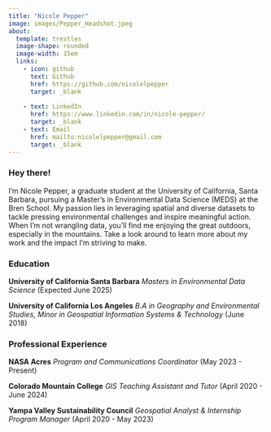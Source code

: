 ```yaml
---
title: "Nicole Pepper"
image: images/Pepper_Headshot.jpeg
about:
  template: trestles
  image-shape: rounded
  image-width: 15em
  links:
    - icon: github
      text: Github
      href: https://github.com/nicolelpepper
      target: _blank
    
    - text: LinkedIn
      href: https://www.linkedin.com/in/nicole-pepper/
      target: _blank
    - text: Email
      href: mailto:nicolelpepper@gmail.com
      target: _blank
---
```


### Hey there!

I'm Nicole Pepper, a graduate student at the University of California, Santa Barbara, pursuing a Master’s in Environmental Data Science (MEDS) at the Bren School. My passion lies in leveraging spatial and diverse datasets to tackle pressing environmental challenges and inspire meaningful action. When I'm not wrangling data, you'll find me enjoying the great outdoors, especially in the mountains. Take a look around to learn more about my work and the impact I'm striving to make.


### Education

**University of California Santa Barbara** *Masters in Environmental Data Science* (Expected June 2025)


**University of California Los Angeles** *B.A in Geography and Environmental Studies, Minor in Geospatial Information Systems & Technology* (June 2018)

### Professional Experience

**NASA Acres** *Program and Communications Coordinator* (May 2023 - Present)

**Colorado Mountain College** *GIS Teaching Assistant and Tutor* (April 2020 - June 2024)

**Yampa Valley Sustainability Council** *Geospatial Analyst & Internship Program Manager* (April 2020 - May 2023)
